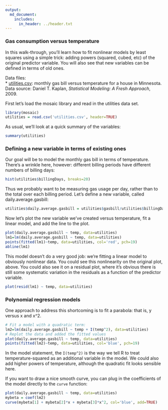 ```yaml
---
output:
  md_document:
    includes:
      in_header: ../header.txt
---
```


### Gas consumption versus temperature  

In this walk-through, you'll learn how to fit nonlinear models by least squares using a simple trick: adding powers (squared, cubed, etc) of the original predictor variable.  You will also see that new variables can be defined in terms of old ones.

Data files:  
* [utilities.csv](utilities.csv): monthly gas bill versus temperature for a house in Minnesota.  Data source: Daniel T. Kaplan, _Statistical Modeling: A Fresh Approach_, 2009.

First let's load the mosaic library and read in the utilities data set.
```r
library(mosaic)
utilities = read.csv('utilities.csv', header=TRUE)
```

As usual, we'll look at a quick summary of the variables:
```r
summary(utilities)
```

### Defining a new variable in terms of existing ones  

Our goal will be to model the monthly gas bill in terms of temperature.  There's a wrinkle here, however: different billing periods have different numbers of billing days:
```r
hist(utilities$billingDays, breaks=20)
```

Thus we probably want to be measuring gas usage per day, rather than to the total over each billing period.  Let's define a new variable, called daily.average.gasbill:
```r
utilities$daily.average.gasbill = utilities$gasbill/utilities$billingDays
```

Now let's plot the new variable we've created versus temperature, fit a linear model, and add the line to the plot.
```r
plot(daily.average.gasbill ~ temp, data=utilities)
lm1=lm(daily.average.gasbill ~ temp, data=utilities)
points(fitted(lm1)~temp, data=utilities, col='red', pch=19)
abline(lm1)
```

This model doesn't do a very good job: we're fitting a linear model to obviously nonlinear data.  You could see this nonlinearity on the original plot, above.  You could also see it on a residual plot, where it's obvious there is still some systematic variation in the residuals as a function of the predictor variable.
```r
plot(resid(lm1) ~ temp, data=utilities)
```

### Polynomial regression models  

One approach to address this shortcoming is to fit a parabola: that is, y versus x and x^2.
```r
# Fit a model with a quadratic term:
lm2=lm(daily.average.gasbill ~ temp + I(temp^2), data=utilities)
# Replot the data and added the fitted values
plot(daily.average.gasbill ~ temp, data=utilities)
points(fitted(lm2)~temp, data=utilities, col='blue', pch=19)
```

In the model statement, the `I(temp^2)` is the way we tell R to treat temperature-squared as an additional variable in the model.  We could also add higher powers of temperature, although the quadratic fit looks sensible here.

If you want to draw a nice smooth curve, you can plug in the coefficients of the model directly to the `curve` function:
```r
plot(daily.average.gasbill ~ temp, data=utilities)
mybeta = coef(lm2)
curve(mybeta[1] + mybeta[2]*x + mybeta[3]*x^2, col='blue', add=TRUE)
```

